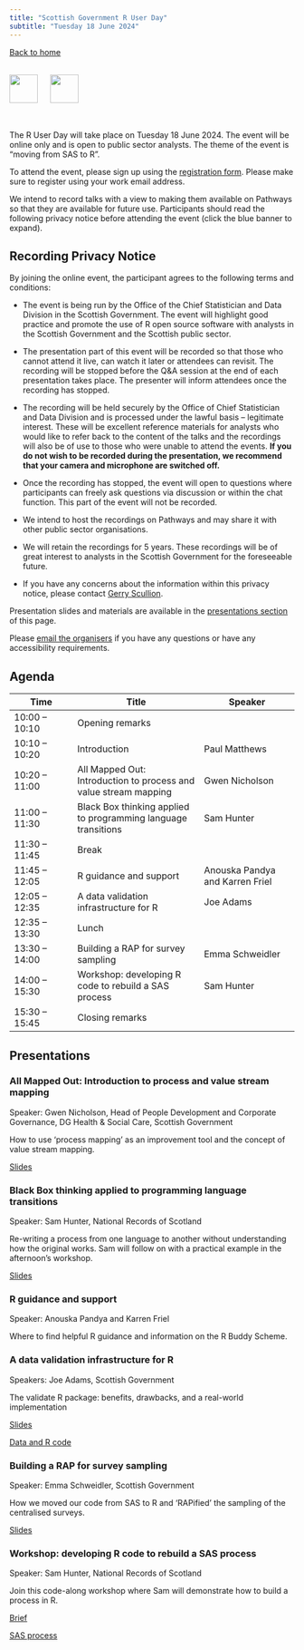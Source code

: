 ```yaml
---
title: "Scottish Government R User Day"
subtitle: "Tuesday 18 June 2024"
---
```


[Back to home](../)

<br>
[![](../images/SG-logo.jpg){height=50 fig-alt="Scottish Government"}](https://www.gov.scot/) &emsp; [![](../images/Rlogo.svg){height=50 fig-alt="R Project"}](https://www.r-project.org/)

<br>

The R User Day will take place on Tuesday 18 June 2024. The event will be online only and is open to public sector analysts. The theme of the event is "moving from SAS to R".

To attend the event, please sign up using the [registration form](https://events.teams.microsoft.com/event/18cb43be-0536-47f5-95ba-9646f4b55342@0ef77447-1083-4dec-b89f-27c765076840). Please make sure to register using your work email address. 

We intend to record talks with a view to making them available on Pathways so that they are available for future use. Participants should read the following privacy notice before attending the event (click the blue banner to expand). 

::: {.callout-note collapse="true"}
## Recording Privacy Notice

By joining the online event, the participant agrees to the following terms and conditions:

* The event is being run by the Office of the Chief Statistician and Data Division in the Scottish Government. The event will highlight good practice and promote the use of R open source software with analysts in the Scottish Government and the Scottish public sector.

* The presentation part of this event will be recorded so that those who cannot attend it live, can watch it later or attendees can revisit. The recording will be stopped before the Q&A session at the end of each presentation takes place. The presenter will inform attendees once the recording has stopped.

* The recording will be held securely by the Office of Chief Statistician and Data Division and is processed under the lawful basis – legitimate interest. These will be excellent reference materials for analysts who would like to refer back to the content of the talks and the recordings will also be of use to those who were unable to attend the events. **If you do not wish to be recorded during the presentation, we recommend that your camera and microphone are switched off.**

* Once the recording has stopped, the event will open to questions where participants can freely ask questions via discussion or within the chat function. This part of the event will not be recorded.

* We intend to host the recordings on Pathways and may share it with other public sector organisations.

* We will retain the recordings for 5 years. These recordings will be of great interest to  analysts in the Scottish Government for the foreseeable future.

* If you have any concerns about the information within this privacy notice, please contact [Gerry Scullion](mailto:gerard.scullion@gov.scot).
:::

Presentation slides and materials are available in the [presentations section](#presentations) of this page.

Please [email the organisers](mailto:Fergus.Christie@gov.scot;Gerard.Scullion@gov.scot;Calli.Dougall@gov.scot;anouska.pandya@gov.scot?subject=R%20User%20Day) if you have any questions or have any accessibility requirements.


## Agenda

| Time | Title | Speaker |
| -- | ---- | --- |
| 10:00 – 10:10 | Opening remarks | |
| 10:10 – 10:20 | Introduction | Paul Matthews |
| 10:20 – 11:00 | All Mapped Out: Introduction to process and value stream mapping | Gwen Nicholson |
| 11:00 – 11:30 | Black Box thinking applied to programming language transitions | Sam Hunter |
| 11:30 – 11:45 | Break | |
| 11:45 – 12:05 | R guidance and support | Anouska Pandya and Karren Friel |
| 12:05 – 12:35 | A data validation infrastructure for R | Joe Adams |
| 12:35 – 13:30 | Lunch | |
| 13:30 – 14:00 | Building a RAP for survey sampling | Emma Schweidler |
| 14:00 – 15:30 | Workshop: developing R code to rebuild a SAS process | Sam Hunter |
| 15:30 – 15:45 | Closing remarks | |


## Presentations

### All Mapped Out: Introduction to process and value stream mapping

Speaker: Gwen Nicholson, Head of People Development and Corporate Governance, DG Health & Social Care, Scottish Government

How to use ‘process mapping’ as an improvement tool and the concept of value stream mapping. 

[Slides](https://github.com/scotgovanalysis/R-user-day-talks/raw/main/2024-06-18/slides/gwen-nicholson-process-mapping.pptx){.download}


### Black Box thinking applied to programming language transitions

Speaker: Sam Hunter, National Records of Scotland

Re-writing a process from one language to another without understanding how the original works. Sam will follow on with a practical example in the afternoon's workshop.

[Slides](https://github.com/scotgovanalysis/R-user-day-talks/raw/main/2024-06-18/slides/sam-hunter-black-box-theory.pptx){.download}


### R guidance and support

Speaker: Anouska Pandya and Karren Friel

Where to find helpful R guidance and information on the R Buddy Scheme. 


### A data validation infrastructure for R

Speakers: Joe Adams, Scottish Government

The validate R package: benefits, drawbacks, and a real-world implementation

[Slides](https://github.com/scotgovanalysis/R-user-day-talks/raw/main/2024-06-18/slides/joe-adams-data-validation-infrastructure.pptx){.download}

[Data and R code](https://github.com/scotgovanalysis/R-user-day-talks/raw/main/2024-06-18/slides/joe-adams-data-validation-infrastructure-demonstration-files.zip){.download}


### Building a RAP for survey sampling

Speaker: Emma Schweidler, Scottish Government

How we moved our code from SAS to R and 'RAPified' the sampling of the centralised surveys. 

[Slides](https://github.com/scotgovanalysis/R-user-day-talks/raw/main/2024-06-18/slides/emma-schweidler-RAP-for-survey-sampling.pptx){.download}


### Workshop: developing R code to rebuild a SAS process

Speaker: Sam Hunter, National Records of Scotland

Join this code-along workshop where Sam will demonstrate how to build a process in R. 

[Brief](https://github.com/scotgovanalysis/R-user-day-talks/raw/main/2024-06-18/slides/workshop-brief.html){.download}

[SAS process](https://github.com/scotgovanalysis/R-user-day-talks/raw/main/2024-06-18/slides/workshop-SAS-process.html){.download}


